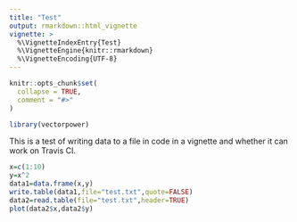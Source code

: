 ```yaml
---
title: "Test"
output: rmarkdown::html_vignette
vignette: >
  %\VignetteIndexEntry{Test}
  %\VignetteEngine{knitr::rmarkdown}
  %\VignetteEncoding{UTF-8}
---
```


```r
knitr::opts_chunk$set(
  collapse = TRUE,
  comment = "#>"
)
```

```r
library(vectorpower)
```

This is a test of writing data to a file in code in a vignette and whether it can work on Travis CI.

```r
x=c(1:10)
y=x^2
data1=data.frame(x,y)
write.table(data1,file="test.txt",quote=FALSE)
data2=read.table(file="test.txt",header=TRUE)
plot(data2$x,data2$y)
```
